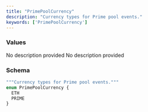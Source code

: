 ```yaml
---
title: "PrimePoolCurrency"
description: "Currency types for Prime pool events."
keywords: ['PrimePoolCurrency']
---
```


### Values

<ResponseField name="ETH" type="enum">
  No description provided
</ResponseField>

<ResponseField name="PRIME" type="enum">
  No description provided
</ResponseField>

### Schema


```graphql 
"""Currency types for Prime pool events."""
enum PrimePoolCurrency {
  ETH
  PRIME
}
```
